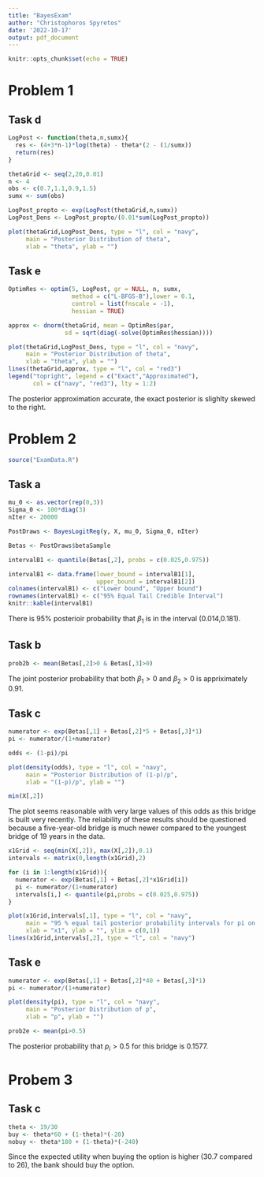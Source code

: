 ```yaml
---
title: "BayesExam"
author: "Christophoros Spyretos"
date: '2022-10-17'
output: pdf_document
---
```


```r
knitr::opts_chunk$set(echo = TRUE)
```

# Problem 1 

## Task d

```r
LogPost <- function(theta,n,sumx){
  res <- (4+3*n-1)*log(theta) - theta*(2 - (1/sumx))
  return(res)
}

thetaGrid <- seq(2,20,0.01)
n <- 4
obs <- c(0.7,1.1,0.9,1.5)
sumx <- sum(obs)

LogPost_propto <- exp(LogPost(thetaGrid,n,sumx))
LogPost_Dens <- LogPost_propto/(0.01*sum(LogPost_propto))

plot(thetaGrid,LogPost_Dens, type = "l", col = "navy",
     main = "Posterior Distribution of theta",
     xlab = "theta", ylab = "")
```

## Task e

```r
OptimRes <- optim(5, LogPost, gr = NULL, n, sumx,
                  method = c("L-BFGS-B"),lower = 0.1,
                  control = list(fnscale = -1),
                  hessian = TRUE)

approx <- dnorm(thetaGrid, mean = OptimRes$par, 
                sd = sqrt(diag(-solve(OptimRes$hessian))))

plot(thetaGrid,LogPost_Dens, type = "l", col = "navy",
     main = "Posterior Distribution of theta",
     xlab = "theta", ylab = "")
lines(thetaGrid,approx, type = "l", col = "red3")
legend("topright", legend = c("Exact","Approximated"), 
       col = c("navy", "red3"), lty = 1:2)
```

The posterior approximation accurate, the exact posterior is slighlty skewed to the right.

# Problem 2

```r
source("ExamData.R")
```

## Task a

```r
mu_0 <- as.vector(rep(0,3))
Sigma_0 <- 100*diag(3)
nIter <- 20000

PostDraws <- BayesLogitReg(y, X, mu_0, Sigma_0, nIter)

Betas <- PostDraws$betaSample

intervalB1 <- quantile(Betas[,2], probs = c(0.025,0.975))

intervalB1 <- data.frame(lower_bound = intervalB1[1], 
                         upper_bound = intervalB1[2])
colnames(intervalB1) <- c("Lower bound", "Upper bound")
rownames(intervalB1) <- c("95% Equal Tail Credible Interval")
knitr::kable(intervalB1)
```

There is 95% posterioir probability that $\beta_1$ is in the interval (0.014,0.181).

## Task b

```r
prob2b <- mean(Betas[,2]>0 & Betas[,3]>0)
```

The joint posterior probability that both $\beta_1 > 0$ and $\beta_2 > 0$ is appriximately 0.91.

## Task c

```r
numerator <- exp(Betas[,1] + Betas[,2]*5 + Betas[,3]*1)
pi <- numerator/(1+numerator)

odds <- (1-pi)/pi

plot(density(odds), type = "l", col = "navy",
     main = "Posterior Distribution of (1-p)/p",
     xlab = "(1-p)/p", ylab = "")
```

```r
min(X[,2])
```

The plot seems reasonable with very large values of this odds as this bridge is built very recently. The reliability of these results should be questioned because a five-year-old bridge is much newer compared to the youngest bridge of 19 years in the data.

```r
x1Grid <- seq(min(X[,2]), max(X[,2]),0.1)
intervals <- matrix(0,length(x1Grid),2)

for (i in 1:length(x1Grid)){
  numerator <- exp(Betas[,1] + Betas[,2]*x1Grid[i])
  pi <- numerator/(1+numerator)
  intervals[i,] <- quantile(pi,probs = c(0.025,0.975))
}

plot(x1Grid,intervals[,1], type = "l", col = "navy",
     main = "95 % equal tail posterior probability intervals for pi on a grid of values of x1",
     xlab = "x1", ylab = "", ylim = c(0,1))
lines(x1Grid,intervals[,2], type = "l", col = "navy")
```

## Task e

```r
numerator <- exp(Betas[,1] + Betas[,2]*40 + Betas[,3]*1)
pi <- numerator/(1+numerator)

plot(density(pi), type = "l", col = "navy",
     main = "Posterior Distribution of p",
     xlab = "p", ylab = "")

prob2e <- mean(pi>0.5)
```

The posterior probability that $p_i > 0.5$ for this bridge is 0.1577.

# Probem 3

## Task c

```r
theta <- 19/30
buy <- theta*60 + (1-theta)*(-20)
nobuy <- theta*180 + (1-theta)*(-240)
```

Since the expected utility when buying the option is higher (30.7 compared to 26), the bank should buy the option.